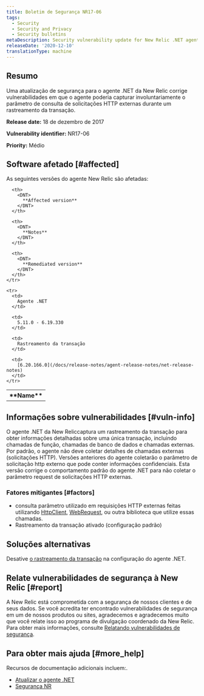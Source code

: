 ```yaml
---
title: Boletim de Segurança NR17-06
tags:
  - Security
  - Security and Privacy
  - Security bulletins
metaDescription: Security vulnerability update for New Relic .NET agent.
releaseDate: '2020-12-10'
translationType: machine
---
```


## Resumo

Uma atualização de segurança para o agente .NET da New Relic corrige vulnerabilidades em que o agente poderia capturar involuntariamente o parâmetro de consulta de solicitações HTTP externas durante um rastreamento da transação.

<DNT>**Release date:**</DNT> 18 de dezembro de 2017

<DNT>**Vulnerability identifier:**</DNT> NR17-06

<DNT>**Priority:**</DNT> Médio

## Software afetado [#affected]

As seguintes versões do agente New Relic são afetadas:

<table>
  <tbody>
    <tr>
      <th>
        <DNT>
          **Name**
        </DNT>
      </th>

      <th>
        <DNT>
          **Affected version**
        </DNT>
      </th>

      <th>
        <DNT>
          **Notes**
        </DNT>
      </th>

      <th>
        <DNT>
          **Remediated version**
        </DNT>
      </th>
    </tr>

    <tr>
      <td>
        Agente .NET
      </td>

      <td>
        5.11.0 - 6.19.330
      </td>

      <td>
        Rastreamento da transação
      </td>

      <td>
        [6.20.166.0](/docs/release-notes/agent-release-notes/net-release-notes)
      </td>
    </tr>
  </tbody>
</table>

## Informações sobre vulnerabilidades [#vuln-info]

O agente .NET da New Reliccaptura um rastreamento da transação para obter informações detalhadas sobre uma única transação, incluindo chamadas de função, chamadas de banco de dados e chamadas externas. Por padrão, o agente não deve coletar detalhes de chamadas externas (solicitações HTTP). Versões anteriores do agente coletarão o parâmetro de solicitação http externo que pode conter informações confidenciais. Esta versão corrige o comportamento padrão do agente .NET para não coletar o parâmetro request de solicitações HTTP externas.

### Fatores mitigantes [#factors]

* consulta parâmetro utilizado em requisições HTTP externas feitas utilizando [HttpClient](https://msdn.microsoft.com/en-us/library/system.net.http.httpclient.aspx), [WebRequest](https://msdn.microsoft.com/en-us/library/system.net.webrequest.aspx), ou outra biblioteca que utilize essas chamadas.
* Rastreamento da transação ativado (configuração padrão)

## Soluções alternativas

Desative [o rastreamento da transação](/docs/agents/net-agent/configuration/net-agent-configuration#transaction_tracer) na configuração do agente .NET.

## Relate vulnerabilidades de segurança à New Relic [#report]

A New Relic está comprometida com a segurança de nossos clientes e de seus dados. Se você acredita ter encontrado vulnerabilidades de segurança em um de nossos produtos ou sites, agradecemos e agradecemos muito que você relate isso ao programa de divulgação coordenado da New Relic. Para obter mais informações, consulte [Relatando vulnerabilidades de segurança](/docs/security/new-relic-security/data-privacy/reporting-security-vulnerabilities).

## Para obter mais ajuda [#more_help]

Recursos de documentação adicionais incluem:.

* [Atualizar o agente .NET](/docs/agents/net-agent/installation/update-net-agent)
* [Segurança NR](https://newrelic.com/security)
